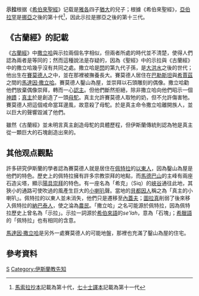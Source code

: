 {{Link style|time=2015-12-13T14:42:35+00:00}}
{{refimprove|time=2014-03-26T16:17:29+00:00}}
'''示拉'''根据《[[希伯來聖經|希伯來聖經]]》记载是[[雅各|雅各]]四子[[猶大_(雅各第四子)|猶大]]的兒子；根據《希伯來聖經》，[[亞伯拉罕|亞伯拉罕]]是[[挪亞|挪亞]]之後的第十代<ref>[[馬索拉抄本|馬索拉抄本]]記載為第十代，[[七十士譯本|七十士譯本]]記載為第十一代</ref>，因此示拉是挪亞之後的第十三代。

== 《古蘭經》的記載 ==
《[[古蘭經|古蘭經]]》中[[撒立哈|撒立哈]]與示拉兩個名字相似，但兩者所處的時代並不清楚，使得人們認為兩者是等同的；然而這種說法是存疑的，因為《聖經》中的示拉與《古蘭經》中的撒立哈幾乎沒有共同之處。撒立哈是[[閃|閃]]的第九代子孫，是[[大洪水|大洪水]]之後的世代；他出生在[[賽莫德人|賽莫德人]]之中，並在那裡被撫養長大。賽莫德人居住在[[巴勒斯坦|巴勒斯坦]]與[[希賈茲|希賈茲]]之間的[[:en:Mada'in_Saleh|馬達因·撒立哈]]。賽莫德人鑿山為屋，並崇拜以石頭雕刻的偶像。撒立哈勸他們放棄偶像崇拜，轉而一心[[獨一性|認主]]。但他們斷然拒絕，除非撒立哈向他們昭示一個[[神蹟|神蹟]]；[[真主|真主]]於是創造了一頭[[駱駝|母駝]]。真主允許賽莫德人取牠的奶，但不允許傷害牠。賽莫德人把這個戒命當耳邊風，故意殺了母駝。於是真主命令撒立哈離開族人，並以巨大的聲響毀滅了他們。

雖然《古蘭經》並未明言真主創造母駝的具體歷程，但伊斯蘭傳統則認為牠是真主從一顆巨大的石塊創造出來的。

== 其他观点觀點 ==
許多研究伊斯蘭的學者認為賽莫德人就是居住在[[佩特拉|佩特拉]]的[[以東人|以東人]]，因為鑿山為屋是他們的特色。歷史上的佩特拉擁有許多宗教崇拜的地點，而[[:en:Jebel_al-Madhbah|馬德巴山]]的主峰有兩座石造尖塔，顯示[[菲勒斯|陽具崇拜]]的特色。有一座名為「希克」（Siq）的[[峽谷|峽谷]]通往此地，其狹小的通路可使吹過的風產生巨大的[[小喇叭|小喇叭]]聲。當地的[[貝都因人|貝都因人]]稱之為「真主的小喇叭」。佩特拉的以東人並未消失，他們只是遷移至[[內蓋夫|內蓋夫]]；[[圖拉真|圖拉真]]削弱了後來移入佩特拉的[[納巴泰人|納巴泰人]]，使之淪為[[農民|農民]]。「撒立哈」之名可能源於佩特拉，因為佩特拉歷史上曾名為「示拉」。示拉一詞源於[[希伯來語|希伯來語]]的''se'lah''，意為「石塊」；[[通用希臘語|希臘語]]的「佩特拉」也有相同的含意。

[[馬達因·撒立哈|馬達因·撒立哈]]是另外一處賽莫德人的可能地盤，那裡也充滿了鑿山為屋的住宅。

== 參考資料 ==
{{reflist}}

{{伊斯蘭教先知}}
[[Category:圣经人物|S]]
[[Category:伊斯蘭教先知|Category:伊斯蘭教先知]]